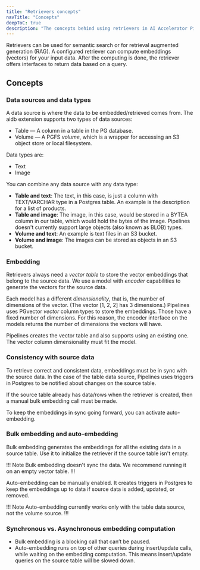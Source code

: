 ```yaml
---
title: "Retrievers concepts"
navTitle: "Concepts"
deepToC: true
description: "The concepts behind using retrievers in AI Accelerator Pipelines."
---
```


Retrievers can be used for semantic search or for retrieval augmented generation (RAG).
A configured retriever can compute embeddings (vectors) for your input data.
After the computing is done, the retriever offers interfaces to return data based on a query.

## Concepts

### Data sources and data types

A data source is where the data to be embedded/retrieved comes from. The aidb extension supports two types of data sources:

* Table &mdash; A column in a table in the PG database.
* Volume &mdash; A PGFS *volume*, which is a wrapper for accessing an S3 object store or local filesystem.

Data types are:

* Text
* Image

You can combine any data source with any data type:

* **Table and text**: The text, in this case, is just a column with TEXT/VARCHAR type in a Postgres table. An example is the description for a list of products.
* **Table and image**: The image, in this case, would be stored in a BYTEA column in our table, which would hold the bytes of the image. Pipelines doesn't currently support large objects (also known as BLOB) types.
* **Volume and text**: An example is text files in an S3 bucket.
* **Volume and image**: The images can be stored as objects in an S3 bucket.

### Embedding

Retrievers always need a *vector table* to store the vector embeddings that belong to the source data. We use a model with *encoder* capabilities to generate the vectors for the source data.

Each model has a different *dimensionality*, that is, the number of dimensions of the vector. (The vector [1, 2, 2] has 3 dimensions.) Pipelines uses PGvector *vector* column types to store the embeddings. Those have a fixed number of dimensions. For this reason, the encoder interface on the models returns the number of dimensions the vectors will have. 

Pipelines creates the vector table and also supports using an existing one. The vector column dimensionality must fit the model.

### Consistency with source data

To retrieve correct and consistent data, embeddings must be in sync with the source data. In the case of the table data source, Pipelines uses triggers in Postgres to be notified about changes on the source table.

If the source table already has data/rows when the retriever is created, then a manual bulk embedding call must be made.

To keep the embeddings in sync going forward, you can activate auto-embedding.

### Bulk embedding and auto-embedding

Bulk embedding generates the embeddings for all the existing data in a source table. Use it to initialize the retriever if the source table isn't empty.

!!! Note
Bulk embedding doesn't sync the data. We recommend running it on an empty vector table.
!!!

Auto-embedding can be manually enabled. It creates triggers in Postgres to keep the embeddings up to data if source data is added, updated, or removed.

!!! Note
Auto-embedding currently works only with the table data source, not the volume source.
!!!

### Synchronous vs. Asynchronous embedding computation

* Bulk embedding is a blocking call that can’t be paused.
* Auto-embedding runs on top of other queries during insert/update calls, while waiting on the embedding computation. This means insert/update queries on the source table will be slowed down.
